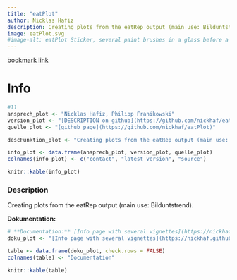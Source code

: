 ```yaml
---
title: "eatPlot"
author: Nicklas Hafiz
description: Creating plots from the eatRep output (main use: Bilduntstrend).
image: eatPlot.svg
#image-alt: eatPlot Sticker, several paint brushes in a glass before a red background
---
```


[bookmark link](https://nickhaf.github.io/eatPlot/)

# Info

```r
#11
ansprech_plot <- "Nicklas Hafiz, Philipp Franikowski"
version_plot <- "[DESCRIPTION on github](https://github.com/nickhaf/eatPlot/blob/main/DESCRIPTION)"
quelle_plot <- "[github page](https://github.com/nickhaf/eatPlot)"

descFunktion_plot <- "Creating plots from the eatRep output (main use: Bilduntstrend)."

info_plot <- data.frame(ansprech_plot, version_plot, quelle_plot)
colnames(info_plot) <- c("contact", "latest version", "source")

knitr::kable(info_plot)
```

### Description

Creating plots from the eatRep output (main use: Bilduntstrend).

**Dokumentation:**

```r
# **Documentation:** [Info page with several vignettes](https://nickhaf.github.io/eatPlot/)
doku_plot <- "[Info page with several vignettes](https://nickhaf.github.io/eatPlot/)"

table <- data.frame(doku_plot, check.rows = FALSE)
colnames(table) <- "Documentation"

knitr::kable(table)
```
